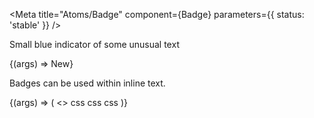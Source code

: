 
<Meta title="Atoms/Badge" component={Badge} parameters={{ status: 'stable' }} />

Small blue indicator of some unusual text

<Canvas withSource="open">
  <Story name="Badge">{(args) => <Badge>New</Badge>}</Story>
</Canvas>

<Props of={Badge} />

Badges can be used within inline text.

<Canvas>
  <Story name="Inline Badge">
    {(args) => (
      <>
        <Badge>css</Badge>
        <Badge>css</Badge>
        <Badge>css</Badge>
      </>
    )}
  </Story>
</Canvas>
